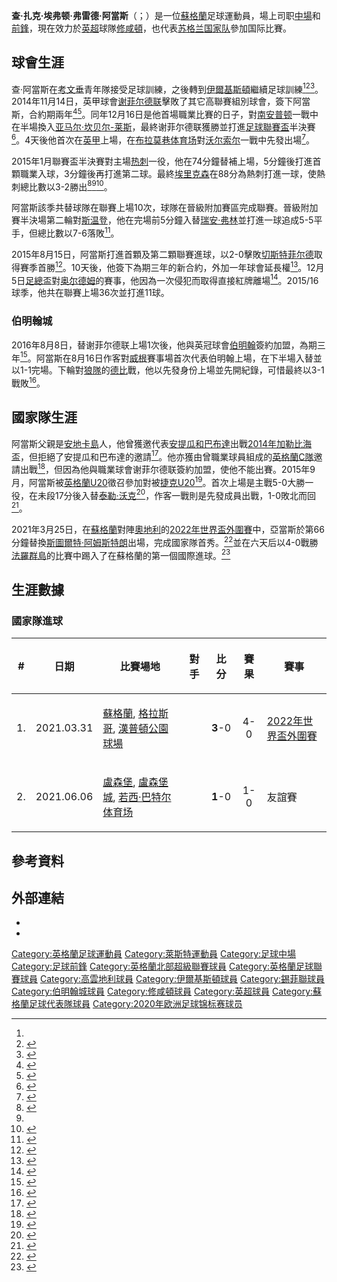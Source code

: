 {{noteTA
|G1=football
|G2=FAcup
|T=zh-hans:切·亚当斯;zh-hk:查·阿當斯;zh-tw:查·亞當斯;
|1=zh-hans:克里斯蒂安;zh-hk:基斯甸;zh-tw:克里斯蒂安;
|2=zh-hans:埃里克森;zh-hk:艾歷臣;zh-tw:埃里克森;
|3=zh-hans:切·亚当斯;zh-hk:查·阿當斯;zh-tw:查·亞當斯;
|4=zh-hans:亚当斯;zh-hk:阿當斯;zh-tw:亞當斯;
}}
{{Infobox football biography
|name = 查·阿當斯<br />Che Adams
|image = Che Adams.jpg
|fullname = Che Zach Everton Fred Adams<ref name=wilson>{{cite news|title=Sheffield United: A revolution of youth: The story of Che Adams’ rise to the Blades, told by the man who knows him best|url=http://www.thestar.co.uk/sport/sheff-utd/sheffield-united-a-revolution-of-youth-the-story-of-che-adams-rise-to-the-blades-told-by-the-man-who-knows-him-best-1-6964327|accessdate=16 December 2014|publisher=Sheffield Star|date=21 November 2014|archive-url=https://web.archive.org/web/20150131081615/http://www.thestar.co.uk/sport/sheff-utd/sheffield-united-a-revolution-of-youth-the-story-of-che-adams-rise-to-the-blades-told-by-the-man-who-knows-him-best-1-6964327|archive-date=2015-01-31|dead-url=yes}}</ref><ref name="who is he">{{cite news|title=Che Adams: He scored twice in three minutes, but who is he?|url=http://www.bbc.co.uk/newsbeat/31034225|accessdate=29 January 2015|publisher=BBC Newsbeat|date=29 January 2015|archive-date=2015-04-07|archive-url=https://web.archive.org/web/20150407042103/http://www.bbc.co.uk/newsbeat/31034225|dead-url=no}}</ref>
|birth_place = {{ENG}}[[萊斯特|萊斯特]]<ref name=ifc>{{cite news|title=Blades clinch Adams deal|url=http://www.ilkestonfc.co.uk/news/blades-clinch-adams-deal|accessdate=16 December 2014|publisher=Ilkeston F.C. Official Website|date=14 November 2014|archive-date=2016-09-15|archive-url=https://web.archive.org/web/20160915201140/http://www.ilkestonfc.co.uk/news/blades-clinch-adams-deal|dead-url=yes}}</ref>
|birth_date = {{birth date and age|1996|07|13|df=y}}
|height =
|position = [[中場_(足球)|中場]]、 [[前鋒_(足球)|前鋒]]
|currentclub = [[南安普顿足球俱乐部|修咸頓]]
|clubnumber = 10
|youthyears1 = {{0|0000}}–2010
|youthclubs1 = [[考文垂足球俱乐部|考文垂]]
|youthyears2 = 2010–2012
|youthclubs2 = [[聖安德魯斯足球會|聖安德魯斯]]<ref name=FCL>{{cite web|url= http://fullcontactlaw.co.uk/player/che-adams/|title= Che Adams|author= |date= |website= Full Contact|publisher= Full Contact|accessdate= 27 July 2016|archive-url= https://web.archive.org/web/20170112203437/http://fullcontactlaw.co.uk/player/che-adams/|archive-date= 2017-01-12|dead-url= yes}}</ref>
|youthyears3 = 2012
|youthclubs3 = [[奧德比鎮足球會|奧德比鎮]]<ref name=FCL/>
|years1 = 2012–2013
|clubs1 = [[奧德比鎮足球會|奧德比鎮]]<ref>{{cite web |url=http://full-time.thefa.com/DisplayTeam2.do?selectedStatisticDisplayMode=3&selectedOrgStatRecordingTypeID_ForSort=&teamID=1392844 |title=ChromaSport & Trophies United Counties League 2012/13 Oadby Town: Player season totals League only |website=full-time.thefa.com |accessdate=8 August 2016 |deadurl=yes |archiveurl=https://web.archive.org/web/20170305002917/http://full-time.thefa.com/DisplayTeam2.do?selectedStatisticDisplayMode=3&selectedOrgStatRecordingTypeID_ForSort=&teamID=1392844 |archivedate=2017年3月5日 |df= }}</ref>
|caps1 = 33
|goals1 = 5
|years2 = 2013–2014
|clubs2 = [[伊爾基斯頓足球會|伊爾基斯頓]]
|caps2 = 40
|goals2 = 9
|years3 = 2014–2016
|clubs3 = [[谢菲尔德联足球俱乐部|谢菲尔德联]]
|caps3 = 47
|goals3 = 11
|years4 = 2016–2019
|clubs4 = [[伯明翰足球會|伯明翰]]
|caps4 = 116
|goals4 = 34
|years5 = 2019–
|clubs5 = [[南安普顿足球俱乐部|修咸頓]]
|caps5 = 96
|goals5 = 20
|nationalyears1 = 2015
|nationalteam1 = [[英格蘭20歲以下足球代表隊|英格蘭U20]]
|nationalcaps1  = 2
|nationalgoals1 = 0
|nationalyears2 = 2021–
|nationalteam2 = [[蘇格蘭足球代表隊|蘇格蘭]] 
|nationalcaps2= 19
|nationalgoals2= 5
|club-update = 2022年5月22日
|nationalteam-update = 2022年6月14日
}}

'''查·扎克·埃弗顿·弗雷德·阿當斯'''（{{lang-en|'''Che Zach Everton Fred Adams'''}}；{{bd|1996年|7月13日}}）是一位[[蘇格蘭|蘇格蘭]]足球運動員，場上司职[[中場_(足球)|中場]]和[[前鋒_(足球)|前鋒]]，現在效力於[[英超|英超]]球隊[[南安普顿足球俱乐部|修咸頓]]，也代表[[蘇格蘭國家足球隊|苏格兰国家队]]參加国际比賽。

==球會生涯==
查·阿當斯在[[考文垂足球俱乐部|考文垂]]青年隊接受足球訓練，之後轉到[[伊爾基斯頓足球會|伊爾基斯頓]]繼續足球訓練<ref name=ifc /><ref>{{cite news|title=Sheffield United beat off Premier League competition to sign Ilkeston starlet Che Adams|url=http://www.thestar.co.uk/sport/sheff-utd/sheffield-united-beat-off-premier-league-competition-to-sign-ilkeston-starlet-che-adams-1-6953957|accessdate=16 December 2014|newspaper=Sheffield Star|date=15 November 2014|archive-url=https://web.archive.org/web/20141220045407/http://www.thestar.co.uk/sport/sheff-utd/sheffield-united-beat-off-premier-league-competition-to-sign-ilkeston-starlet-che-adams-1-6953957|archive-date=2014-12-20|dead-url=yes}}</ref><ref name="but who">{{cite news|title=Che Adams' two goals stunned Tottenham, but who is Sheffield United's teen sensation who lit up Capital One Cup semi-final?|url=http://www.dailymail.co.uk/sport/football/article-2930596/Che-Adams-two-goals-stunned-Tottenham-Sheffield-United-s-teen-sensation.html|accessdate=29 January 2015|newspaper=Daily Mail|date=28 January 2015|archive-date=2016-03-03|archive-url=https://web.archive.org/web/20160303222745/http://www.dailymail.co.uk/sport/football/article-2930596/Che-Adams-two-goals-stunned-Tottenham-Sheffield-United-s-teen-sensation.html|dead-url=no}}</ref>。2014年11月14日，英甲球會[[谢菲尔德联足球俱乐部|谢菲尔德联]]擊敗了其它高聯賽組別球會，簽下阿當斯，合約期兩年<ref name="nov sufc">{{cite news|title=Sheffield United: Che Adams joins Blades from Ilkeston|url=http://www.bbc.co.uk/sport/0/football/30055438|accessdate=16 December 2014|publisher=BBC Sport|date=14 November 2014|archive-date=2014-11-18|archive-url=https://web.archive.org/web/20141118013647/http://www.bbc.co.uk/sport/0/football/30055438|dead-url=no}}</ref><ref>{{cite news|title=Blades land non-league star|url=http://www.sufc.co.uk/news/article/20141114-che-adams-2084181.aspx|accessdate=16 December 2014|publisher=Sheffield United F.C.|date=14 November 2014|archive-url=https://web.archive.org/web/20160530013931/http://www.sufc.co.uk/news/article/20141114-che-adams-2084181.aspx|archive-date=2016-05-30|dead-url=yes}}</ref>。同年12月16日是他首場職業比賽的日子，對[[南安普顿足球俱乐部|南安普顿]]一戰中在半場換入[[亚马尔·坎贝尔-莱斯|亚马尔·坎贝尔-莱斯]]，最終谢菲尔德联獲勝並打進[[英格蘭足球聯賽盃|足球聯賽盃]]半決賽<ref>{{cite news|title=Sheffield United sink Southampton thanks to Marc McNulty’s goal|url=https://www.theguardian.com/football/2014/dec/16/sheffield-united-southampton-capital-one-cup-match-report|accessdate=16 December 2014|newspaper=The Guardian|date=16 December 2014|archive-date=2021-01-30|archive-url=https://web.archive.org/web/20210130003449/https://www.theguardian.com/football/2014/dec/16/sheffield-united-southampton-capital-one-cup-match-report|dead-url=no}}</ref>。4天後他首次在[[英格蘭足球甲級聯賽|英甲]]上場，在[[布拉莫巷体育场|布拉莫巷体育场]]對[[沃尔索尔足球俱乐部|沃尔索尔]]一戰中先發出場<ref>{{cite news|title=Sheff Utd 1–1 Walsall|url=http://www.bbc.co.uk/sport/0/football/30459601|accessdate=28 January 2015|publisher=BBC Sport|date=20 December 2014|archive-date=2015-01-20|archive-url=https://web.archive.org/web/20150120124208/http://www.bbc.co.uk/sport/0/football/30459601|dead-url=no}}</ref>。

2015年1月聯賽盃半決賽對主場[[托特纳姆热刺足球俱乐部|热刺]]一役，他在74分鐘替補上場，5分鐘後打進首顆職業入球，3分鐘後再打進第二球。最終[[克里斯蒂安·埃里克森|埃里克森]]在88分為熱刺打進一球，使熱刺總比數以3-2勝出<ref name="who is he">{{cite news|title=Che Adams: He scored twice in three minutes, but who is he?|url=http://www.bbc.co.uk/newsbeat/31034225|accessdate=29 January 2015|publisher=BBC Newsbeat|date=29 January 2015}}</ref><ref name="but who" /><ref>{{cite news|title=Sheff Utd 2–2 Tottenham|url=http://www.bbc.co.uk/sport/0/football/30910040|accessdate=29 January 2015|publisher=BBC Sport|date=28 January 2015|archive-date=2015-01-30|archive-url=https://web.archive.org/web/20150130082340/http://www.bbc.co.uk/sport/0/football/30910040|dead-url=no}}</ref>。

阿當斯該季共替球隊在聯賽上場10次，球隊在晉級附加賽區完成聯賽。晉級附加賽半決場第二輪對[[斯温登足球俱乐部|斯温登]]，他在完場前5分鐘入替[[瑞安·弗林|瑞安·弗林]]並打進一球追成5-5平手，但總比數以7-6落敗<ref>{{cite news|last1=Hassan|first1=Nabil|title=Swindon 5–5 Sheff Utd|url=http://www.bbc.co.uk/sport/0/football/32579316|accessdate=11 May 2015|publisher=BBC Sport|date=11 May 2015|archive-date=2015-07-14|archive-url=https://web.archive.org/web/20150714234337/http://www.bbc.co.uk/sport/0/football/32579316|dead-url=no}}</ref>。

2015年8月15日，阿當斯打進首顆及第二顆聯賽進球，以2-0擊敗[[切斯特菲尔德足球俱乐部|切斯特菲尔德]]取得賽季首勝<ref>{{cite news|title=Sheff Utd 2-0 Chesterfield|url=http://www.bbc.co.uk/sport/0/football/33831839|accessdate=16 August 2015|publisher=BBC Sport|date=15 August 2015|archive-date=2015-10-01|archive-url=https://web.archive.org/web/20151001033911/http://www.bbc.co.uk/sport/0/football/33831839|dead-url=no}}</ref>。10天後，他簽下為期三年的新合約，外加一年球會延長權<ref>{{cite news|title=Che Adams: Sheffield United striker signs new contract|url=http://www.bbc.co.uk/sport/0/football/34051143|accessdate=25 August 2015|publisher=BBC Sport|date=25 August 2015}}</ref>。12月5日[[英格蘭足總盃|足總盃]]對[[奥尔德姆足球俱乐部|奥尔德姆]]的賽事，他因為一次侵犯而取得直接紅牌離場<ref>{{cite news|title=Oldham 1-0 Sheff Utd|url=http://www.bbc.co.uk/sport/0/football/34950937|accessdate=5 December 2015|publisher=BBC Sport|date=5 December 2015|archive-date=2015-12-17|archive-url=https://web.archive.org/web/20151217181332/http://www.bbc.co.uk/sport/0/football/34950937|dead-url=no}}</ref>。2015/16球季，他共在聯賽上場36次並打進11球。

===伯明翰城===
2016年8月8日，替谢菲尔德联上場1次後，他與英冠球會[[伯明翰足球會|伯明翰]]簽約加盟，為期三年<ref>{{cite web |url=http://www.bcfc.com/news/article/2016-17/official-che-adams-joins-blues-3234399.aspx |title=Official: Che Adams joins Blues |publisher=Birmingham City F.C. |date=8 August 2016 |accessdate=8 August 2016 |archive-url=https://web.archive.org/web/20170127025911/http://www.bcfc.com/news/article/2016-17/official-che-adams-joins-blues-3234399.aspx |archive-date=2017-01-27 |dead-url=yes }}</ref>。阿當斯在8月16日作客對[[威根竞技足球俱乐部|威根]]賽事場首次代表伯明翰上場，在下半場入替並以1-1完場。下輪對[[伍尔弗汉普顿流浪足球俱乐部|狼隊]]的[[同城德比|德比]]戰，他以先發身份上場並先開紀錄，可惜最終以3-1戰敗<ref>{{cite news |url=http://www.birminghammail.co.uk/sport/football/match-reports/birmingham-city-1-wolves-3-11776956 |title=Birmingham City 1 Wolves 3: Che Adams debut goal counts for nothing in derby defeat |first=Brian |last=Dick |newspaper=Birmingham Mail |date=20 August 2016 |accessdate=21 August 2016 |archive-date=2019-12-06 |archive-url=https://web.archive.org/web/20191206203538/https://www.birminghammail.co.uk/sport/football/match-reports/birmingham-city-1-wolves-3-11776956 |dead-url=no }}</ref>。

==國家隊生涯==
阿當斯父親是[[安地卡島|安地卡島]]人，他曾獲邀代表[[安提瓜和巴布達國家足球隊|安提瓜和巴布達]]出戰[[2014年加勒比海盃|2014年加勒比海盃]]，但拒絕了安提瓜和巴布達的邀請<ref>{{cite news |url=http://www.derbytelegraph.co.uk/ilkeston-teenager-turns-chance-play-antigua-amp/story-23054011-detail/story.html |title=Ilkeston teenager turns down chance to play for Antigua & Barbuda |newspaper=Derby Telegraph |date=7 October 2014 |accessdate=27 October 2016 |deadurl=yes |archiveurl=https://web.archive.org/web/20150113194020/http://www.derbytelegraph.co.uk/Ilkeston-teenager-turns-chance-play-Antigua-amp/story-23054011-detail/story.html |archivedate=2015年1月13日 }}</ref>。他亦獲由曾職業球員組成的[[英格蘭足球代表丙隊|英格蘭C隊]]邀請出戰<ref>{{cite news|title=Sheffield United: Young prospect gets his chance to shine|url=http://www.thestar.co.uk/sport/sheff-utd/sheffield-united-young-prospect-gets-his-chance-to-shine-1-6981879|accessdate=16 December 2014|publisher=Sheffield Star|date=2 December 2014|archive-url=https://web.archive.org/web/20141220044953/http://www.thestar.co.uk/sport/sheff-utd/sheffield-united-young-prospect-gets-his-chance-to-shine-1-6981879|archive-date=2014-12-20|dead-url=yes}}</ref>，但因為他與職業球會谢菲尔德联簽約加盟，使他不能出賽。2015年9月，阿當斯被[[英格蘭20歲以下足球代表隊|英格蘭U20]]徵召參加對被[[捷克20歲以下國家足球隊|捷克U20]]<ref>{{cite web |last=Veevers |first=Nicholas |title=England U20s squad selected ahead of Czech test |url=http://www.thefa.com/news/england/development/2015/aug/u20s-squad-named-for-czech-republic-270815 |accessdate=5 December 2015 |publisher=The Football Association |date=27 August 2015 |archiveurl=https://www.webcitation.org/6jbm4w51k?url=http://www.thefa.com/news/england/development/2015/aug/u20s-squad-named-for-czech-republic-270815 |archivedate=2016年8月8日 }}</ref>。首次上場是主戰5-0大勝一役，在未段17分後入替[[泰勒·沃克|泰勒·沃克]]<ref>{{cite web |title=England U20s kick-off with 5–0 win at St. George's Park |url=http://www.thefa.com/news/england/development/2015/sep/u20s-czech-republic-sgp-050915 |first=Nicholas |last=Veevers |accessdate=5 December 2015 |publisher=The Football Association |date=5 September 2015 |archiveurl=https://www.webcitation.org/6jbmc3e07?url=http://www.thefa.com/news/england/development/2015/sep/u20s-czech-republic-sgp-050915 |archivedate=2016年8月8日  }}</ref>，作客一戰則是先發成員出戰，1-0敗北而回<ref>{{cite web |title=England U20s fall to narrow defeat in Shrewsbury |url=http://www.thefa.com/news/england/development/2015/sep/england-u20s-czech-republic-match-report |publisher=The Football Association |date=7 September 2015 |accessdate=8 August 2016 |archiveurl=https://www.webcitation.org/6jbpUnYk2?url=http://www.thefa.com/news/england/development/2015/sep/england-u20s-czech-republic-match-report |archivedate=2016年8月8日 }}</ref>。

2021年3月25日，在[[蘇格蘭足球代表隊|蘇格蘭]]對陣[[奧地利國家足球隊|奧地利]]的[[2022年國際足總世界盃外圍賽_(歐洲區)|2022年世界盃外圍賽]]中，亞當斯於第66分鐘替換[[斯圖爾特·阿姆斯特朗|斯圖爾特·阿姆斯特朗]]出場，完成國家隊首秀。<ref>{{cite news|title=John McGinn's superb volley rescues point for Scotland against Austria|url=https://www.theguardian.com/football/2021/mar/25/scotland-austria-world-cup-2022-qualifier-match-report|publisher=The Guardian|date=2021-03-25|accessdate=2021-03-26|archive-date=2021-03-31|archive-url=https://web.archive.org/web/20210331164240/https://www.theguardian.com/football/2021/mar/25/scotland-austria-world-cup-2022-qualifier-match-report|dead-url=no}}</ref>並在六天后以4-0戰勝[[法羅群島足球代表隊|法羅群島]]的比賽中踢入了在蘇格蘭的第一個國際進球。<ref>{{cite news |url=https://www.telegraph.co.uk/football/2021/03/31/scotland-vs-faroe-islands-world-cup-2022-qualifier-live-score/ |title=Che Adams scores first international goal as Scotland put four past the Faroe Islands |last1=Forsyth |first1=Roddy |last2=Bull |first2=J. J. |website=The Telegraph |date=2021-03-31 |access-date=2021-04-02 |archive-date=2021-03-31 |archive-url=https://web.archive.org/web/20210331223025/https://www.telegraph.co.uk/football/2021/03/31/scotland-vs-faroe-islands-world-cup-2022-qualifier-live-score/ |dead-url=no }}</ref>

==生涯數據==
=== 國家隊進球 ===
{{updated|2021年6月6日}}
{| class="wikitable"
|-
! # !! 日期 !!  比賽場地 !! 對手 !! 比分 !! 賽果 !! 賽事
|-
| 1. || 2021.03.31 || [[蘇格蘭|蘇格蘭]], [[格拉斯哥|格拉斯哥]], [[咸普頓公園球場|漢普頓公園球場]] || {{fb|Faroe Islands}} || <center>'''3'''-0</center>  || <center>4-0</center>  || [[2022年國際足總世界盃外圍賽_(歐洲區)|2022年世界盃外圍賽]]
|-
| 2. || 2021.06.06 || [[盧森堡|盧森堡]], [[盧森堡_(城市)|盧森堡城]], [[若西·巴特尔体育场|若西·巴特尔体育场]] || {{fb|Luxembourg}} || <center>'''1'''-0</center>  || <center>1-0</center>  || 友誼賽
|}

==參考資料==
{{Reflist}}

==外部連結==
*{{soccerway}}
*{{soccerbase|79006}}

{{修咸頓球員名單}}
{{2020年欧洲足球锦标赛苏格兰参赛名单}}

{{DEFAULTSORT:Adams, Che}}

[[Category:英格蘭足球運動員|Category:英格蘭足球運動員]]
[[Category:萊斯特運動員|Category:萊斯特運動員]]
[[Category:足球中場|Category:足球中場]]
[[Category:足球前鋒|Category:足球前鋒]]
[[Category:英格蘭北部超級聯賽球員|Category:英格蘭北部超級聯賽球員]]
[[Category:英格蘭足球聯賽球員|Category:英格蘭足球聯賽球員]]
[[Category:高雲地利球員|Category:高雲地利球員]]
[[Category:伊爾基斯頓球員|Category:伊爾基斯頓球員]]
[[Category:錫菲聯球員|Category:錫菲聯球員]]
[[Category:伯明翰城球員|Category:伯明翰城球員]]
[[Category:修咸頓球員|Category:修咸頓球員]]
[[Category:英超球員|Category:英超球員]]
[[Category:蘇格蘭足球代表隊球員|Category:蘇格蘭足球代表隊球員]]
[[Category:2020年欧洲足球锦标赛球员|Category:2020年欧洲足球锦标赛球员]]